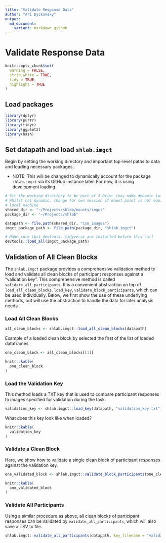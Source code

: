```yaml
---
title: "Validate Response Data"
author: "Ari Dyckovsky"
output:
  md_document:
    variant: markdown_github
---
```


# Validate Response Data

```r
knitr::opts_chunk$set(
  warning = FALSE,
  strip.white = TRUE,
  tidy = TRUE,
  highlight = TRUE
)
```

## Load packages

```r
library(dplyr)
library(purrr)
library(tidyr)
library(ggplot2)
library(hash)
```

## Set datapath and load `shlab.imgct`

Begin by setting the working directory and important top-level paths to data and 
loading necessary packages.

- NOTE: This will be changed to dynamically account for the package `shlab.imgct` via
  its GitHub instance later. For now, it is using development loading.

```r
# Set the working directory to be part of S Drive (may make dynamic later?)
# Whilst not dynamic, change for own session if mount point is not equivalent on
# local machine
shared_dir <- "~/Projects/shlab/mounts/imgct"
package_dir <- "~/Projects/shlab"

datapath <- file.path(shared_dir, "csn_images")
imgct_package_path <- file.path(package_dir, "shlab.imgct")

# Make sure that devtools, tidyverse are installed before this call
devtools::load_all(imgct_package_path)
```

## Validation of All Clean Blocks

The `shlab.imgct` package provides a comprehensive validation method to load and validate all clean blocks of participant responses against a "validation key". This comprehensive method is called `validate_all_participants`. It is a convenient abstraction on top of `load_all_clean_blocks`, `load_key`, `validate_block_participants`, which can be used individually. Below, we first show the use of these underlying methods, but will use the abstraction to handle the data for later analysis needs.

### Load All Clean Blocks

```r
all_clean_blocks <- shlab.imgct::load_all_clean_blocks(datapath)
```

Example of a loaded clean block by selected the first of the list of loaded dataframes.

```r
one_clean_block <- all_clean_blocks[[1]]

knitr::kable(
  one_clean_block
)
```

### Load the Validation Key

This method loads a TXT key that is used to compare participant responses to images specified for validation during the task.

```r
validation_key <- shlab.imgct::load_key(datapath, "validation_key.txt")
```

What does this key look like when loaded?

```r
knitr::kable(
  validation_key
)
```

### Validate a Clean Block

Here, we show how to validate a single clean block of participant responses against the validation key.

```r
one_validated_block <- shlab.imgct::validate_block_participants(one_clean_block, validation_key)

knitr::kable(
  one_validated_block
)
```

### Validate All Participants

Using a similar procedure as above, all clean blocks of participant responses can be validated by `validate_all_participants`, which will also save a TSV to file.

```r
shlab.imgct::validate_all_participants(datapath, key_filename = "validation_key.txt")
```
